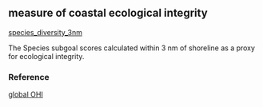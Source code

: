 ## measure of coastal ecological integrity

[species_diversity_3nm](https://github.com/OHI-Science/mhi/blob/master/region2017/layers/)

The Species subgoal scores calculated within 3 nm of shoreline as a proxy for ecological integrity.

### Reference

[global OHI](http://www.oceanhealthindex.org/methodology/components)
